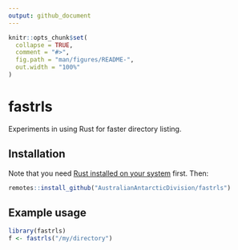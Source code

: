 ```yaml
---
output: github_document
---
```


<!-- README.md is generated from README.Rmd. Please edit that file -->

```r
knitr::opts_chunk$set(
  collapse = TRUE,
  comment = "#>",
  fig.path = "man/figures/README-",
  out.width = "100%"
)
```

# fastrls

<!-- badges: start -->
<!-- badges: end -->

Experiments in using Rust for faster directory listing.

## Installation

Note that you need [Rust installed on your system](https://www.rust-lang.org/tools/install) first. Then:

``` r
remotes::install_github("AustralianAntarcticDivision/fastrls")

```


## Example usage

```r
library(fastrls)
f <- fastrls("/my/directory")

```

